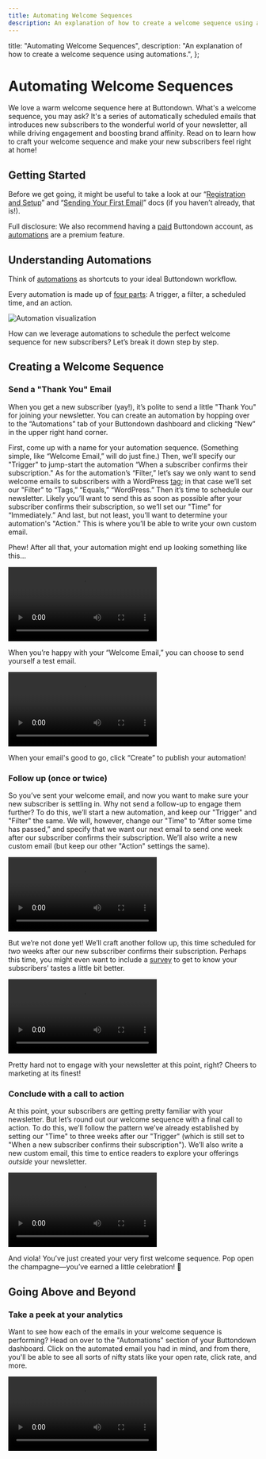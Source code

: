 ```yaml
---
title: Automating Welcome Sequences
description: An explanation of how to create a welcome sequence using automations.
---
```



  title: "Automating Welcome Sequences",
  description:
    "An explanation of how to create a welcome sequence using automations.",
};

# Automating Welcome Sequences

We love a warm welcome sequence here at Buttondown. What's a welcome sequence, you may ask? It's a series of automatically scheduled emails that introduces new subscribers to the wonderful world of your newsletter, all while driving engagement and boosting brand affinity. Read on to learn how to craft your welcome sequence and make your new subscribers feel right at home!

## Getting Started

Before we get going, it might be useful to take a look at our “[Registration and Setup](https://docs.buttondown.email/getting-started/registration-and-setup)” and “[Sending Your First Email](https://docs.buttondown.email/getting-started/sending-your-first-email)” docs (if you haven’t already, that is!).

  
Full disclosure: We also recommend having a [paid](https://buttondown.email/pricing) Buttondown account, as [automations](https://docs.buttondown.email/advanced-features/automations) are a premium feature.

## Understanding Automations

Think of [automations](https://docs.buttondown.email/advanced-features/automations) as shortcuts to your ideal Buttondown workflow.


Every automation is made up of [four parts](https://docs.buttondown.email/odds-and-ends/automations-reference): A trigger, a filter, a scheduled time, and an action.

![Automation visualization](/images/visualizations/welcome-sequence_automation-visualization.png)

How can we leverage automations to schedule the perfect welcome sequence for new subscribers? Let’s break it down step by step.

## Creating a Welcome Sequence

### Send a "Thank You" Email

When you get a new subscriber (yay!), it’s polite to send a little "Thank You" for joining your newsletter. You can create an automation by hopping over to the “Automations” tab of your Buttondown dashboard and clicking “New” in the upper right hand corner.

First, come up with a name for your automation sequence. (Something simple, like “Welcome Email,” will do just fine.) Then, we’ll specify our "Trigger" to jump-start the automation “When a subscriber confirms their subscription." As for the automation’s “Filter,” let’s say we only want to send welcome emails to subscribers with a WordPress [tag](https://docs.buttondown.email/advanced-features/tags); in that case we’ll set our "Filter" to “Tags,” “Equals,” “WordPress.” Then it’s time to schedule our newsletter. Likely you’ll want to send this as soon as possible after your subscriber confirms their subscription, so we’ll set our "Time" for “Immediately.” And last, but not least, you’ll want to determine your automation's "Action." This is where you’ll be able to write your own custom email. 

Phew! After all that, your automation might end up looking something like this...

<video src="/images/automations-images/welcome-sequence_welcome-email.mp4" controls></video>


When you’re happy with your “Welcome Email,” you can choose to send yourself a test email.

<video src="/images/automations-images/welcome-sequence_draft-welcome-email.mp4" controls></video>

When your email's good to go, click “Create” to publish your automation!

### Follow up (once or twice)

So you’ve sent your welcome email, and now you want to make sure your new subscriber is settling in. Why not send a follow-up to engage them further? To do this, we’ll start a new automation, and keep our "Trigger" and "Filter" the same. We will, however, change our "Time" to “After some time has passed,” and specify that we want our next email to send one week after our subscriber confirms their subscription. We’ll also write a new custom email (but keep our other "Action" settings the same).

<video src="/images/automations-images/welcome-email_first-follow-up.mp4" controls></video>

But we’re not done yet! We’ll craft another follow up, this time scheduled for *two* weeks after our new subscriber confirms their subscription. Perhaps this time, you might even want to include a [survey](https://docs.buttondown.email/advanced-features/surveys) to get to know your subscribers’ tastes a little bit better.

<video src="/images/automations-images/welcome-email_second-follow-up.mp4" controls></video>

Pretty hard not to engage with your newsletter at this point, right? Cheers to marketing at its finest!

### Conclude with a call to action

At this point, your subscribers are getting pretty familiar with your newsletter. But let’s round out our welcome sequence with a final call to action. To do this, we’ll follow the pattern we’ve already established by setting our "Time" to three weeks after our "Trigger" (which is still set to "When a new subscriber confirms their subscription"). We’ll also write a new custom email, this time to entice readers to explore your offerings *outside* your newsletter. 

<video src="/images/automations-images/welcome-sequence_cta.mp4" controls></video>

And viola! You’ve just created your very first welcome sequence. Pop open the champagne—you’ve earned a little celebration! 🎉

## Going Above and Beyond

### Take a peek at your analytics 

Want to see how each of the emails in your welcome sequence is performing? Head on over to the "Automations" section of your Buttondown dashboard. Click on the automated email you had in mind, and from there, you'll be able to see all sorts of nifty stats like your open rate, click rate, and more. 

<video src="/images/automations-images/welcome-sequence_analytics.mp4" controls></video>

